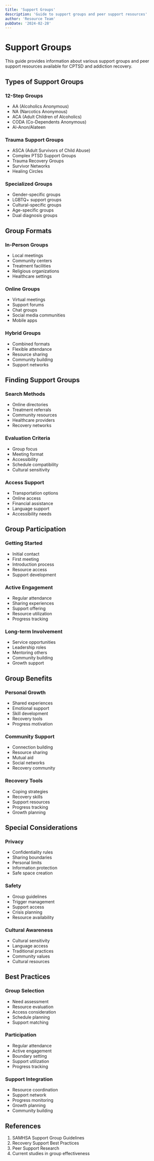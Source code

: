 ```yaml
---
title: 'Support Groups'
description: 'Guide to support groups and peer support resources'
author: 'Resource Team'
pubDate: '2024-02-28'
---
```


# Support Groups

This guide provides information about various support groups and peer support resources available for CPTSD and addiction recovery.

## Types of Support Groups

### 12-Step Groups

- AA (Alcoholics Anonymous)
- NA (Narcotics Anonymous)
- ACA (Adult Children of Alcoholics)
- CODA (Co-Dependents Anonymous)
- Al-Anon/Alateen

### Trauma Support Groups

- ASCA (Adult Survivors of Child Abuse)
- Complex PTSD Support Groups
- Trauma Recovery Groups
- Survivor Networks
- Healing Circles

### Specialized Groups

- Gender-specific groups
- LGBTQ+ support groups
- Cultural-specific groups
- Age-specific groups
- Dual diagnosis groups

## Group Formats

### In-Person Groups

- Local meetings
- Community centers
- Treatment facilities
- Religious organizations
- Healthcare settings

### Online Groups

- Virtual meetings
- Support forums
- Chat groups
- Social media communities
- Mobile apps

### Hybrid Groups

- Combined formats
- Flexible attendance
- Resource sharing
- Community building
- Support networks

## Finding Support Groups

### Search Methods

- Online directories
- Treatment referrals
- Community resources
- Healthcare providers
- Recovery networks

### Evaluation Criteria

- Group focus
- Meeting format
- Accessibility
- Schedule compatibility
- Cultural sensitivity

### Access Support

- Transportation options
- Online access
- Financial assistance
- Language support
- Accessibility needs

## Group Participation

### Getting Started

- Initial contact
- First meeting
- Introduction process
- Resource access
- Support development

### Active Engagement

- Regular attendance
- Sharing experiences
- Support offering
- Resource utilization
- Progress tracking

### Long-term Involvement

- Service opportunities
- Leadership roles
- Mentoring others
- Community building
- Growth support

## Group Benefits

### Personal Growth

- Shared experiences
- Emotional support
- Skill development
- Recovery tools
- Progress motivation

### Community Support

- Connection building
- Resource sharing
- Mutual aid
- Social networks
- Recovery community

### Recovery Tools

- Coping strategies
- Recovery skills
- Support resources
- Progress tracking
- Growth planning

## Special Considerations

### Privacy

- Confidentiality rules
- Sharing boundaries
- Personal limits
- Information protection
- Safe space creation

### Safety

- Group guidelines
- Trigger management
- Support access
- Crisis planning
- Resource availability

### Cultural Awareness

- Cultural sensitivity
- Language access
- Traditional practices
- Community values
- Cultural resources

## Best Practices

### Group Selection

- Need assessment
- Resource evaluation
- Access consideration
- Schedule planning
- Support matching

### Participation

- Regular attendance
- Active engagement
- Boundary setting
- Support utilization
- Progress tracking

### Support Integration

- Resource coordination
- Support network
- Progress monitoring
- Growth planning
- Community building

## References

1. SAMHSA Support Group Guidelines
2. Recovery Support Best Practices
3. Peer Support Research
4. Current studies in group effectiveness
